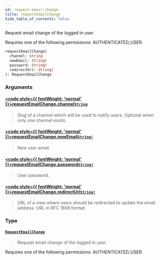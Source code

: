 ```yaml
---
id: request-email-change
title: requestEmailChange
hide_table_of_contents: false
---
```








Request email change of the logged in user. 

Requires one of the following permissions: AUTHENTICATED_USER.

```graphql
requestEmailChange(
  channel: String
  newEmail: String!
  password: String!
  redirectUrl: String!
): RequestEmailChange
```


### Arguments

#### [<code style={{ fontWeight: 'normal' }}>requestEmailChange.<b>channel</b></code>](#)<Bullet />[`String`](../../../developer/api-reference/scalars/string) <Badge class="secondary" text="scalar"/>
> Slug of a channel which will be used to notify users. Optional when only one channel exists.
> 

#### [<code style={{ fontWeight: 'normal' }}>requestEmailChange.<b>newEmail</b></code>](#)<Bullet />[`String!`](../../../developer/api-reference/scalars/string) <Badge class="secondary" text="non-null"/> <Badge class="secondary" text="scalar"/>
> New user email.
> 

#### [<code style={{ fontWeight: 'normal' }}>requestEmailChange.<b>password</b></code>](#)<Bullet />[`String!`](../../../developer/api-reference/scalars/string) <Badge class="secondary" text="non-null"/> <Badge class="secondary" text="scalar"/>
> User password.
> 

#### [<code style={{ fontWeight: 'normal' }}>requestEmailChange.<b>redirectUrl</b></code>](#)<Bullet />[`String!`](../../../developer/api-reference/scalars/string) <Badge class="secondary" text="non-null"/> <Badge class="secondary" text="scalar"/>
> URL of a view where users should be redirected to update the email address. URL in RFC 1808 format.
> 

### Type

#### [`RequestEmailChange`](../../../developer/api-reference/objects/request-email-change) <Badge class="secondary" text="object"/>
> Request email change of the logged in user. 

Requires one of the following permissions: AUTHENTICATED_USER.
> 






